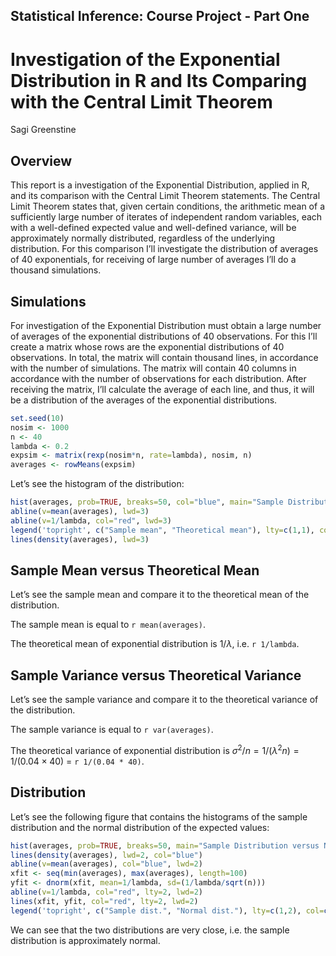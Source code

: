 ## Statistical Inference: Course Project - Part One

# Investigation of the Exponential Distribution in R and Its Comparing with the Central Limit Theorem

Sagi Greenstine

## Overview

This report is a investigation of the Exponential Distribution, applied in R, and its comparison with the Central Limit Theorem statements. 
The Central Limit Theorem states that, given certain conditions, the arithmetic mean of a sufficiently large number of iterates of independent random variables, each with a well-defined expected value and well-defined variance, will be approximately normally distributed, regardless of the underlying distribution. 
For this comparison I'll investigate the distribution of averages of 40 exponentials, for receiving of large number of averages I'll do a thousand simulations.

## Simulations

For investigation of the Exponential Distribution must obtain a large number of averages of the exponential distributions of 40 observations. For this I'll create a matrix whose rows are the exponential distributions of 40 observations. In total, the matrix will contain thousand lines, in accordance with the number of simulations. The matrix will contain 40 columns in accordance with the number of observations for each distribution.
After receiving the matrix, I'll calculate the average of each line, and thus, it will be a distribution of the averages of the exponential distributions.

```r
set.seed(10)
nosim <- 1000
n <- 40
lambda <- 0.2
expsim <- matrix(rexp(nosim*n, rate=lambda), nosim, n)
averages <- rowMeans(expsim)
```

Let's see the histogram of the distribution:

```r
hist(averages, prob=TRUE, breaks=50, col="blue", main="Sample Distribution", xlab="Averages")
abline(v=mean(averages), lwd=3)
abline(v=1/lambda, col="red", lwd=3)
legend('topright', c("Sample mean", "Theoretical mean"), lty=c(1,1), col=c("black", "red"))
lines(density(averages), lwd=3)
```

## Sample Mean versus Theoretical Mean

Let's see the sample mean and compare it to the theoretical mean of the distribution.

The sample mean is equal to `r mean(averages)`.

The theoretical mean of exponential distribution is $1/\lambda$, i.e. `r 1/lambda`.

## Sample Variance versus Theoretical Variance

Let's see the sample variance and compare it to the theoretical variance of the distribution.

The sample variance is equal to `r var(averages)`.

The theoretical variance of exponential distribution is $\sigma^2 / n = 1/(\lambda^2 n) = 1/(0.04 \times 40)$ = `r 1/(0.04 * 40)`.

## Distribution

Let’s see the following figure that contains the histograms of the sample distribution and the normal distribution of the expected values:

```r
hist(averages, prob=TRUE, breaks=50, main="Sample Distribution versus Normal Distribution", xlab="Averages")
lines(density(averages), lwd=2, col="blue")
abline(v=mean(averages), col="blue", lwd=2)
xfit <- seq(min(averages), max(averages), length=100)
yfit <- dnorm(xfit, mean=1/lambda, sd=(1/lambda/sqrt(n)))
abline(v=1/lambda, col="red", lty=2, lwd=2)
lines(xfit, yfit, col="red", lty=2, lwd=2)
legend('topright', c("Sample dist.", "Normal dist."), lty=c(1,2), col=c("blue", "red"))
```

We can see that the two distributions are very close, i.e. the sample distribution is approximately normal.

